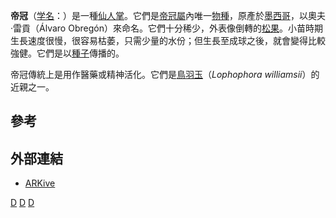 {{About|仙人掌的一种|建筑样式|帝冠样式}}
{{Speciesbox
| taxon = Obregonia denegrii
| binomial_authority = Fric
| image = Obregonia denegrii.jpg
| status = EN
| status_system = iucn3.1
| status_ref = <ref name=IUCN>{{IUCN2009|assessors=Anderson ''et al.''|year=2009|id=40968|title=Obregonia denegrii|downloaded=2015-08-23}}</ref>
| trend = down
| parent_authority = [[Alberto_Vojtech_Frič|Fric]]
| synonyms =
* ''Ariocarpus denegrii'' (Fric) Marshall
* ''Strombocactus denegrii'' (Fric) Rowley
| range_map = Obregonia map with arrow.svg
}}

'''帝冠'''（[[学名|学名]]：''{{lang|la|Obregonia denegrii}}''）是一種[[仙人掌|仙人掌]]。它們是[[帝冠屬|帝冠屬]]內唯一[[物種|物種]]，原產於[[墨西哥|墨西哥]]，以奧夫·雷貢（Álvaro Obregón）來命名。它們十分稀少，外表像倒轉的[[松果|松果]]。小苗時期生長速度很慢，很容易枯萎，只需少量的水份；但生長至成球之後，就會變得比較強健。它們是以[[種子|種子]]傳播的。

帝冠傳統上是用作醫藥或精神活化。它們是[[鳥羽玉|鳥羽玉]]（''Lophophora williamsii''）的近親之一。

==參考==
{{reflist}}

==外部連結==
* [https://web.archive.org/web/20080512035216/http://www.arkive.org/species/GES/plants_and_algae/Obregonia_denegrii/ ARKive]
{{Taxonbar|from=Q137188}}

[[Category:仙人球族|D]]
[[Category:耐旱植物|D]]
[[Category:多肉植物|D]]